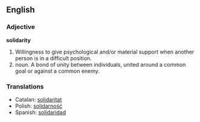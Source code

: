 ==English==

===Adjective===
'''solidarity'''
# Willingness to give psychological and/or material support when another person is in a difficult position.
# noun. A bond of unity between individuals, united around a common goal or against a common enemy.

===Translations===
*Catalan: [[solidaritat]]
*Polish: [[solidarność]]
*Spanish: [[solidaridad]]